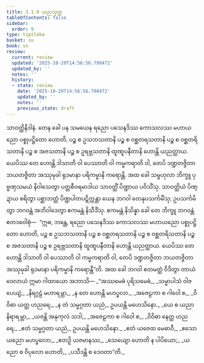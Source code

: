 ```yaml
---
title: 3.1.9 ယညသုတ္တ
tableOfContents: false
sidebar:
  order: 9
type: tipitaka
basket: su
book: sn
review:
  current: review
  updated: '2025-10-20T14:56:56.798472'
  updated_by: ''
  notes: ''
  history:
  - state: review
    date: '2025-10-20T14:56:56.798472'
    updated_by: ''
    notes: ''
    previous_state: draft
---
```



<DynamicBreadcrumb />


<ReviewStatus review={frontmatter.review} showDetails={true} />

<HypothesisAnnotation frontmatter={frontmatter} />

<Division number="120" book="sn" e="ch" v="18" p="298">

<Paragraph number="615" book="sn">
သာဝတ္ထိနိဒါနံ. တေန ခေါ ပန သမယေန ရညော ပသေနဒိဿ ကောသလဿ မဟာယညော ပစ္စုပဋ္ဌိတော ဟောတိ, ပဉ္စ စ ဥသဘသတာနိ ပဉ္စ စ ဝစ္ဆတရသတာနိ ပဉ္စ စ ဝစ္ဆတရိသတာနိ ပဉ္စ စ အဇသတာနိ ပဉ္စ စ ဥရဗ္ဘသတာနိ ထူဏူပနီတာနိ ဟောန္တိ ယညတ္ထာယ. ယေပိဿ တေ ဟောန္တိ ဒါသာတိ ဝါ ပေဿာတိ ဝါ ကမ္မကရာတိ ဝါ, တေပိ ဒဏ္ဍတဇ္ဇိတာ ဘယတဇ္ဇိတာ အဿုမုခါ ရုဒမာနာ ပရိကမ္မာနိ ကရောန္တိ.
</Paragraph>

<Paragraph number="616" book="sn">
အထ ခေါ သမ္ဗဟုလာ ဘိက္ခူ ပုဗ္ဗဏှသမယံ နိဝါသေတွာ ပတ္တစီဝရမာဒါယ သာဝတ္ထိံ ပိဏ္ဍာယ ပဝိသိံသု. သာဝတ္ထိယံ ပိဏ္ဍာယ စရိတွာ ပစ္ဆာဘတ္တံ ပိဏ္ဍပါတပဋိက္ကန္တာ ယေန ဘဂဝါ တေနုပသင်္ကမိံသု; ဥပသင်္ကမိတွာ ဘဂဝန္တံ အဘိဝါဒေတွာ ဧကမန္တံ နိသီဒိံသု. ဧကမန္တံ နိသိန္နာ ခေါ တေ ဘိက္ခူ ဘဂဝန္တံ ဧတဒဝေါစုံ—  “ဣဓ, ဘန္တေ, ရညော ပသေနဒိဿ ကောသလဿ မဟာယညော ပစ္စုပဋ္ဌိတော ဟောတိ, ပဉ္စ စ ဥသဘသတာနိ ပဉ္စ စ ဝစ္ဆတရသတာနိ ပဉ္စ စ ဝစ္ဆတရိသတာနိ ပဉ္စ စ အဇသတာနိ ပဉ္စ စ ဥရဗ္ဘသတာနိ ထူဏူပနီတာနိ ဟောန္တိ ယညတ္ထာယ. ယေပိဿ တေ ဟောန္တိ ဒါသာတိ ဝါ ပေဿာတိ ဝါ ကမ္မကရာတိ ဝါ, တေပိ ဒဏ္ဍတဇ္ဇိတာ ဘယတဇ္ဇိတာ အဿုမုခါ ရုဒမာနာ ပရိကမ္မာနိ ကရောန္တီ”တိ.
</Paragraph>

<Paragraph number="617" book="sn">
အထ ခေါ ဘဂဝါ ဧတမတ္ထံ ဝိဒိတွာ တာယံ ဝေလာယံ ဣမာ ဂါထာယော အဘာသိ—
</Paragraph>

<Paragraph number="618" type="verses" book="sn">
_“အဿမေဓံ ပုရိသမေဓံ,_  
_သမ္မာပါသံ ဝါဇပေယျံ;_  
_နိရဂ္ဂဠံ မဟာရမ္ဘာ,_  
_န တေ ဟောန္တိ မဟပ္ဖလာ._  

</Paragraph>

<Paragraph number="619" type="verses" book="sn">
_အဇေဠကာ စ ဂါဝေါ စ,_  
_ဝိဝိဓာ ယတ္ထ ဟညရေ;_  
_န တံ သမ္မဂ္ဂတာ ယညံ,_  
ဥပယန္တိ မဟေသိနော._  

</Paragraph>

<Paragraph number="620" type="verses" book="sn">
_ယေ စ ယညာ နိရာရမ္ဘာ,_  
_ယဇန္တိ အနုကုလံ သဒါ;_  
_အဇေဠကာ စ ဂါဝေါ စ,_  
_ဝိဝိဓာ နေတ္ထ ဟညရေ;_  
_ဧတံ သမ္မဂ္ဂတာ ယညံ,_  
ဥပယန္တိ မဟေသိနော._  

</Paragraph>

<Paragraph number="621" type="verses" book="sn">
_ဧတံ ယဇေထ မေဓာဝီ,_  
_ဧသော ယညော မဟပ္ဖလော;_  
_ဧတဉှိ ယဇမာနဿ,_  
_သေယျော ဟောတိ န ပါပိယော;_  
_ယညော စ ဝိပုလော ဟောတိ,_  
_ပသီဒန္တိ စ ဒေဝတာ”တိ._
</Paragraph>
</Division>